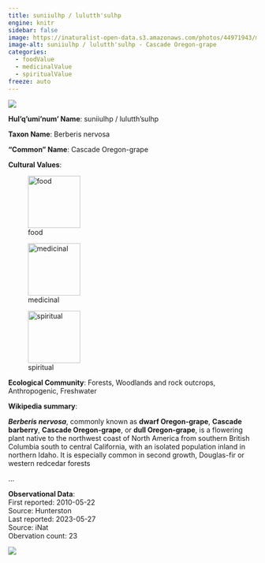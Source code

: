 ```yaml
---
title: suniiulhp / lulutth'sulhp
engine: knitr
sidebar: false
image: https://inaturalist-open-data.s3.amazonaws.com/photos/44971943/medium.jpg
image-alt: suniiulhp / lulutth'sulhp - Cascade Oregon-grape
categories:
  - foodValue
  - medicinalValue
  - spiritualValue
freeze: auto
---
```

![](https://inaturalist-open-data.s3.amazonaws.com/photos/44971943/medium.jpg){fig-alt="suniiulhp / lulutth'sulhp - Cascade Oregon-grape"}

**Hul'q'umi'num' Name**: suniiulhp / lulutth'sulhp



**Taxon Name**: Berberis nervosa

**"Common" Name**: Cascade Oregon-grape

**Cultural Values**:  

::: {layout-nrow=1 style="width:60%"}
![food](/files/food.svg){width=106px}

![medicinal](/files/medicinal.svg){width=106px}

![spiritual](/files/spiritual.svg){width=106px}
:::

**Ecological Community**: Forests, Woodlands and rock outcrops, Anthropogenic, Freshwater

**Wikipedia summary**:  
<p class="mw-empty-elt">
</p>

<p><i><b>Berberis nervosa</b></i>, commonly known as <b>dwarf Oregon-grape</b>, <b>Cascade barberry</b>, <b>Cascade Oregon-grape</b>, or <b>dull Oregon-grape</b>, is a flowering plant native to the northwest coast of North America from southern British Columbia south to central California, with an isolated population inland in northern Idaho. It is especially common in second growth, Douglas-fir or western redcedar forests</p>...

**Observational Data**:   
First reported: 2010-05-22  
Source: Hunterston  
Last reported: 2023-05-27  
Source: iNat  
Obervation count: 23

![](community_dist.png)
